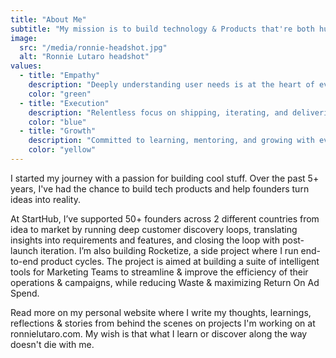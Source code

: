 ```yaml
---
title: "About Me"
subtitle: "My mission is to build technology & Products that're both human-centered and scalable. I believe the best products don’t just solve problems, they empower people with a super power and unlock new possibilities."
image:
  src: "/media/ronnie-headshot.jpg"
  alt: "Ronnie Lutaro headshot"
values:
  - title: "Empathy"
    description: "Deeply understanding user needs is at the heart of every product I build."
    color: "green"
  - title: "Execution"
    description: "Relentless focus on shipping, iterating, and delivering measurable results."
    color: "blue"
  - title: "Growth"
    description: "Committed to learning, mentoring, and growing with every challenge."
    color: "yellow"
---
```


I started my journey with a passion for building cool stuff. Over the past 5+ years, I've had the chance to build tech products and help founders turn ideas into reality.

At StartHub, I’ve supported 50+ founders across 2 different countries from idea to market by running deep customer discovery loops, translating insights into requirements and features, and closing the loop with post-launch iteration. I’m also building Rocketize, a side project where I run end-to-end product cycles. The project is aimed at building a suite of intelligent tools for Marketing Teams to streamline & improve the efficiency of their operations & campaigns, while reducing Waste & maximizing Return On Ad Spend.

Read more on my personal website where I write my thoughts, learnings, reflections & stories from behind the scenes on projects I'm working on at ronnielutaro.com. My wish is that what I learn or discover along the way doesn't die with me.
